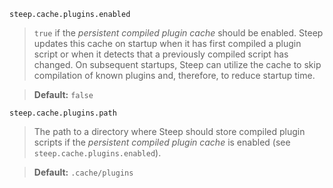 
`steep.cache.plugins.enabled`

> `true` if the *persistent compiled plugin cache* should be enabled. Steep
> updates this cache on startup when it has first compiled
> a <DocsLink href="#extending-steep-through-plugins">plugin script</DocsLink> or when
> it detects that a previously compiled script has changed. On subsequent startups,
> Steep can utilize the cache to skip compilation of known plugins and, therefore,
> to reduce startup time.

> **Default:** `false`

`steep.cache.plugins.path`

> The path to a directory where Steep should store compiled plugin scripts if
> the *persistent compiled plugin cache* is enabled (see `steep.cache.plugins.enabled`).

> **Default:** `.cache/plugins`
